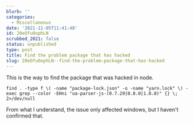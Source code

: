 ```yaml
---
blurb: ''
categories:
  - Miscellaneous
date: '2021-11-05T11:41:48'
id: 20eOfuOophLN
scrubbed_2021: false
status: unpublished
type: post
title: Find the problem package that has hacked
slug: 20eOfuOophLN--find-the-problem-package-that-has-hacked
---
```


This is the way to find the package that was hacked in node. 

```
find . -type f \( -name "package-lock.json" -o -name "yarn.lock" \) -exec grep --color -EHni "ua-parser-js-(0.7.29|0.8.0|1.0.0)" {} \; 2>/dev/null
```

From what I understand, the issue only affected windows, but I haven't confirmed that.
